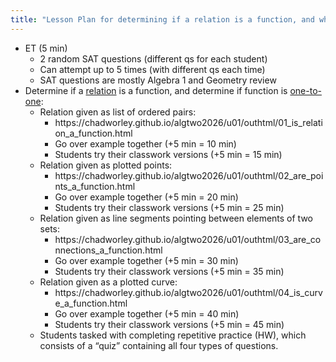 ```yaml
---
title: "Lesson Plan for determining if a relation is a function, and whether a function is a one-to-one function."
---
```


* ET (5 min)
    * 2 random SAT questions (different qs for each student)
    * Can attempt up to 5 times (with different qs each time)
    * SAT questions are mostly Algebra 1 and Geometry review
* Determine if a [relation](https://en.wikipedia.org/wiki/Binary_relation) is a function, and determine if function is [one-to-one](https://en.wikipedia.org/wiki/Injective_function):
    * Relation given as list of ordered pairs:
        * https://chadworley.github.io/algtwo2026/u01/outhtml/01_is_relation_a_function.html
        * Go over example together (+5 min = 10 min)
        * Students try their classwork versions (+5 min = 15 min)
    * Relation given as plotted points:
        * https://chadworley.github.io/algtwo2026/u01/outhtml/02_are_points_a_function.html
        * Go over example together (+5 min = 20 min)
        * Students try their classwork versions (+5 min = 25 min)
    * Relation given as line segments pointing between elements of two sets:
        * https://chadworley.github.io/algtwo2026/u01/outhtml/03_are_connections_a_function.html
        * Go over example together (+5 min = 30 min)
        * Students try their classwork versions (+5 min = 35 min)
    * Relation given as a plotted curve:
        * https://chadworley.github.io/algtwo2026/u01/outhtml/04_is_curve_a_function.html
        * Go over example together (+5 min = 40 min)
        * Students try their classwork versions (+5 min = 45 min)
    * Students tasked with completing repetitive practice (HW), which consists of a "quiz" containing all four types of questions.
        
        


